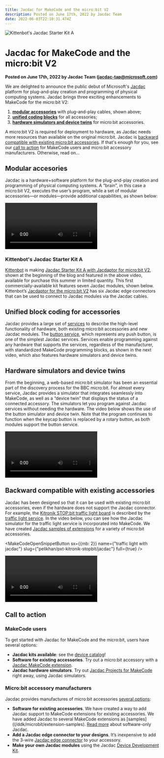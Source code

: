 ```yaml
---
title: Jacdac for MakeCode and the micro:bit V2
description: Posted on June 17th, 2022 by Jacdac Team
date: 2022-06-03T22:10:31.474Z
---
```


![Kittenbot's Jacdac Starter Kit A](./blog-header-june-2022.jpg)

# Jacdac for MakeCode and the micro:bit V2

**Posted on June 17th, 2022 by Jacdac Team (jacdac-tap@microsoft.com)**

We are delighted to announce the public debut of Microsoft's [Jacdac](https://aka.ms/jacdac) platform for plug-and-play creation and programming of physical computing systems. Jacdac brings three exciting enhancements to MakeCode for the micro:bit V2:

1. **[modular accessories](#modular-accesories)** with plug-and-play cables, shown above;
2. **[unified coding blocks](#unified-block-coding-for-accessories)** for all accessories;
3. **[hardware simulators and device twins](#hardware-simulation-and-device-twins)** for micro:bit accessories.

A micro:bit V2 is required for deployment to hardware, as Jacdac needs more resources than available on the original micro:bit. Jacdac is [backward compatible with existing micro:bit accessories](#backward-compatible-with-existing-accessories). If that's enough for you, see our [call to action](#call-to-action) for MakeCode users and micro:bit accessory manufacturers. Otherwise, read on...

## Modular accesories

Jacdac is a hardware+software platform for the plug-and-play creation and programming of physical computing systems. A “brain”, in this case a micro:bit V2, executes the user’s program, while a set of modular accessories—or modules—provide additional capabilities, as shown below:

<Video
    label="Starting simulators in the device dashboard"
    src="dashboard-simulators"
/>

### Kittenbot's Jacdac Starter Kit A

[Kittenbot](https://www.kittenbot.cc) is making [Jacdac Starter Kit A with Jacdaptor for micro:bit V2](/devices/kittenbot/jacdacstarterkitawithjacdaptorformicrobitv2v10/), shown at the beginning of the blog and featured in the above video, available for purchase this summer in limited quantity. This first commercially-available kit features seven Jacdac modules, shown below. Kittenbot’s [Jacdaptor for the micro:bit V2](/devices/kittenbot/jacdaptorformicrobitv2v10/) has six Jacdac edge connectors that can be used to connect to Jacdac modules via the Jacdac cables.

<DeviceSpecificationList company="kittenbot" buyNow={true} />

## Unified block coding for accessories

Jacdac provides a large set of [services](/services) to describe the high-level functionality of hardware, both existing micro:bit accessories and new Jacdac modules. The [button service](/services/button), which represents any push button, is one of the simplest Jacdac services. Services enable programming against any hardware that supports the services, regardless of the manufacturer, with standardized MakeCode programming blocks, as shown in the next video, which also features hardware simulators and device twins.

## Hardware simulators and device twins

From the beginning, a web-based micro:bit simulator has been an essential part of the discovery process for the BBC micro:bit. For almost every service, Jacdac provides a simulator that integrates seamlessly into MakeCode, as well as a “device twin” that displays the status of a connected accessory. The simulators let you program against Jacdac services without needing the hardware. The video below shows the use of the button simulator and device twin. Note that the program continues to function when the keycap button is replaced by a rotary button, as both modules support the button service.

<Video
    label="Programming a button in MakeCode"
    src="blog-makecode-happy-button"
/>

## Backward compatible with existing accessories

Jacdac has been designed so that it can be used with existing micro:bit accessories, even if the hardware does not support the Jacdac connector. For example, the [Kitronik STOP:bit traffic light board](https://kitronik.co.uk/products/5642-stopbit-traffic-light-for-bbc-microbit)
is described by the [traffic light service](/services/trafficlight). In the video below, you can see how the Jacdac simulator for the traffic light service is incorporated into MakeCode. We have created [Jacdac samples of extensions](/ddk/microbit/extension-samples/) for a variety of micro:bit accessories. 

<MakeCodeOpenSnippetButton
    sx={{mb: 2}}
    name={"traffic light with jacdac"}
    slug={"pelikhan/pxt-kitronik-stopbit/jacdac"}
    full={true}
/>

<Video
    label="Simulating a traffic light using Software Only package"
    src="traffic-light"
    autoPlay={false}
/>

## Call to action

### MakeCode users

To get started with Jacdac for MakeCode and the micro:bit, users have several options:

-   **Jacdac kits available**: see the [device catalog](/devices)!
-   **Software for existing accessories**. Try out a micro:bit accessory with a [Jacdac MakeCode extension](/ddk/microbit/extension-samples).
-   **Jacdac hardware simulators**. Try out [Jacdac Projects for MakeCode](/clients/makecode/projects) right away, using Jacdac simulators.

### Micro:bit accessory manufacturers

Jacdac provides manufactures of micro:bit accessories [several options](/ddk/microbit):

-   **Software for existing accessories**. We have created a way to add Jacdac support to MakeCode extensions for existing accessories. We have added Jacdac to several MakeCode extensions as [samples]((/ddk/microbit/extension-samples). [Read more](/ddk/microbit/software-only-accessory/) about software-only Jacdac.
-   **Add a Jacdac edge connector to your designs**. It’s inexpensive to add the 3-wire [Jacdac edge connector](/ddk/microbit/#low-powered-physical-connector) to your accessory.
-   **Make your own Jacdac modules** using the Jacdac [Device Development Kit](/ddk).
